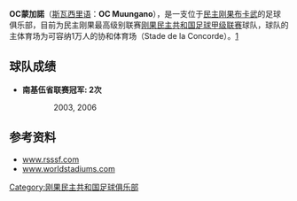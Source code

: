 {{Football club infobox
| clubname  = 蒙加諾
| image     = 
| fullname  = OC Muungano
| nickname  = 
| founded   = 
| ground    = [[民主刚果|民主刚果]], [[布卡武|布卡武]]<br/>协和体育场
| capacity  = 10,000
| chairman  = 
| manager   = 
| league    = [[剛果民主共和國足球甲級聯賽|剛果民主共和國足球甲級聯賽]]
| season    = 2017–18
| position  = 東區，第 5 位
}}

'''OC蒙加諾'''（[[斯瓦西里语|斯瓦西里语]]：'''OC Muungano'''），是一支位于[[民主刚果|民主刚果]][[布卡武|布卡武]]的足球俱乐部，目前为民主刚果最高级别联赛[[刚果民主共和国足球甲级联赛|刚果民主共和国足球甲级联赛]]球队，球队的主体育场为可容纳1万人的协和体育场（Stade de la Concorde）。[http://www.rsssf.com/tablesz/zaire07.html]{{Wayback|url=http://www.rsssf.com/tablesz/zaire07.html |date=20080123133302 }}

==球队成绩==
*'''南基伍省联赛冠军: 2次'''
:: 2003, 2006

==参考资料==
*[http://www.rsssf.com/tablesz/zaire08.html www.rsssf.com]{{Wayback|url=http://www.rsssf.com/tablesz/zaire08.html |date=20170621085055 }}
*[http://www.worldstadiums.com/africa/countries/dr_congo.shtml www.worldstadiums.com]{{Wayback|url=http://www.worldstadiums.com/africa/countries/dr_congo.shtml |date=20130206213344 }}
 
[[Category:刚果民主共和国足球俱乐部|Category:刚果民主共和国足球俱乐部]]
